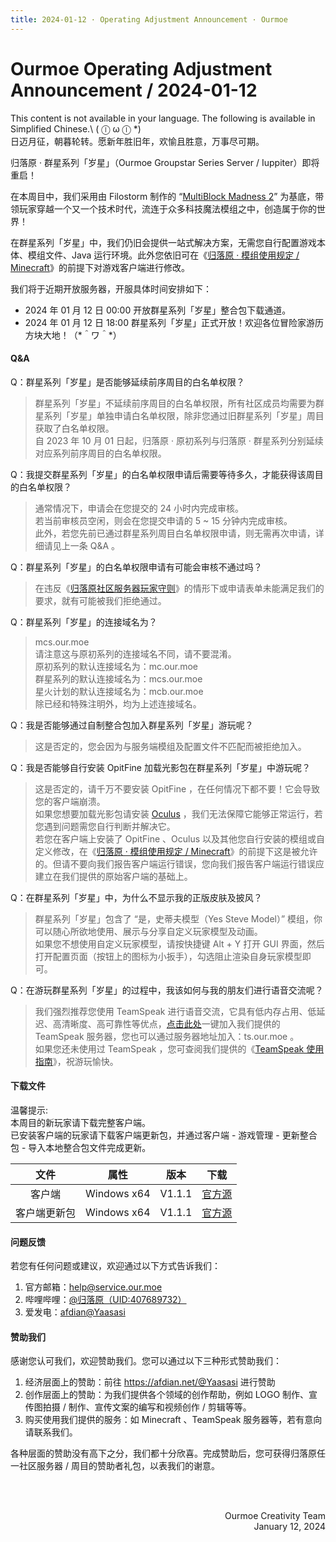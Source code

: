 ```yaml
---
title: 2024-01-12 · Operating Adjustment Announcement · Ourmoe
---
```




# Ourmoe Operating Adjustment Announcement / 2024-01-12

<Callout type="error" emoji="️🚫">
  This content is not available in your language. The following is available in Simplified Chinese.\
   ( ⓛ ω ⓛ &#42;)
</Callout>

<br />
日迈月征，朝暮轮转。愿新年胜旧年，欢愉且胜意，万事尽可期。

归落原 · 群星系列「岁星」（Ourmoe Groupstar Series Server / Iuppiter）即将重启！

在本周目中，我们采用由 Filostorm 制作的 “[MultiBlock Madness 2](https://www.curseforge.com/minecraft/modpacks/multiblock-madness-2)” 为基底，带领玩家穿越一个又一个技术时代，流连于众多科技魔法模组之中，创造属于你的世界！

在群星系列「岁星」中，我们仍旧会提供一站式解决方案，无需您自行配置游戏本体、模组文件、Java 运行环境。此外您依旧可在《[归落原 · 模组使用规定 / Minecraft](../../docs/rules/allowed_modifications)》的前提下对游戏客户端进行修改。

我们将于近期开放服务器，开服具体时间安排如下：

- 2024 年 01 月 12 日 00:00 开放群星系列「岁星」整合包下载通道。
- 2024 年 01 月 12 日 18:00 群星系列「岁星」正式开放！欢迎各位冒险家游历方块大地！（&#42;＾ワ＾&#42;） 


#### Q&A

Q：群星系列「岁星」是否能够延续前序周目的白名单权限？
> 群星系列「岁星」不延续前序周目的白名单权限，所有社区成员均需要为群星系列「岁星」单独申请白名单权限，除非您通过旧群星系列「岁星」周目获取了白名单权限。\
> 自 2023 年 10 月 01 日起，归落原 · 原初系列与归落原 · 群星系列分别延续对应系列前序周目的白名单权限。

Q：我提交群星系列「岁星」的白名单权限申请后需要等待多久，才能获得该周目的白名单权限？
> 通常情况下，申请会在您提交的 24 小时内完成审核。\
> 若当前审核员空闲，则会在您提交申请的 5 ~ 15 分钟内完成审核。\
> 此外，若您先前已通过群星系列周目白名单权限申请，则无需再次申请，详细请见上一条 Q&A 。

Q：群星系列「岁星」的白名单权限申请有可能会审核不通过吗？
> 在违反《[归落原社区服务器玩家守则](../../docs/rules/server_rules)》的情形下或申请表单未能满足我们的要求，就有可能被我们拒绝通过。

Q：群星系列「岁星」的连接域名为？
> mcs.our.moe\
> 请注意这与原初系列的连接域名不同，请不要混淆。\
> 原初系列的默认连接域名为：mc.our.moe\
> 群星系列的默认连接域名为：mcs.our.moe\
> 星火计划的默认连接域名为：mcb.our.moe\
> 除已经和特殊注明外，均为上述连接域名。

Q：我是否能够通过自制整合包加入群星系列「岁星」游玩呢？
> 这是否定的，您会因为与服务端模组及配置文件不匹配而被拒绝加入。

Q：我是否能够自行安装 OpitFine 加载光影包在群星系列「岁星」中游玩呢？
> 这是否定的，请千万不要安装 OpitFine ，在任何情况下都不要！它会导致您的客户端崩溃。\
> 如果您想要加载光影包请安装 [Oculus](https://modrinth.com/mod/oculus) ，我们无法保障它能够正常运行，若您遇到问题需您自行判断并解决它。\
> 若您在客户端上安装了 OpitFine 、Oculus 以及其他您自行安装的模组或自定义修改，在《[归落原 · 模组使用规定 / Minecraft](../../docs/rules/allowed_modifications)》的前提下这是被允许的。但请不要向我们报告客户端运行错误，您向我们报告客户端运行错误应建立在我们提供的原始客户端的基础上。

Q：在群星系列「岁星」中，为什么不显示我的正版皮肤及披风？
> 群星系列「岁星」包含了 “是，史蒂夫模型（Yes Steve Model）” 模组，你可以随心所欲地使用、展示与分享自定义玩家模型及动画。\
> 如果您不想使用自定义玩家模型，请按快捷键 Alt + Y 打开 GUI 界面，然后打开配置页面（按钮上的图标为小扳手），勾选阻止渲染自身玩家模型即可。

Q：在游玩群星系列「岁星」的过程中，我该如何与我的朋友们进行语音交流呢？
> 我们强烈推荐您使用 TeamSpeak 进行语音交流，它具有低内存占用、低延迟、高清晰度、高可靠性等优点，[点击此处](ts3server:/ts.our.moe)一键加入我们提供的 TeamSpeak 服务器，您也可以通过服务器地址加入：ts.our.moe 。\
> 如果您还未使用过 TeamSpeak ，您可查阅我们提供的《[TeamSpeak 使用指南](../../docs/wiki/teamspeak_user_guide)》，祝游玩愉快。


#### 下载文件

温馨提示:\
本周目的新玩家请下载完整客户端。\
已安装客户端的玩家请下载客户端更新包，并通过客户端 - 游戏管理 - 更新整合包 - 导入本地整合包文件完成更新。

| 文件 | 属性 | 版本 | 下载 |
| :----: | :----: | :----: | :----: |
| 客户端 | Windows x64 | V1.1.1 | [官方源](https://drive.weixin.qq.com/s?k=AJgATAeAAAoEeMYJ2M) |
| 客户端更新包 | Windows x64 | V1.1.1 | [官方源](https://drive.weixin.qq.com/s?k=AJgATAeAAAoVD5aJaL) |


#### 问题反馈

若您有任何问题或建议，欢迎通过以下方式告诉我们：

1. 官方邮箱：help@service.our.moe
2. 哔哩哔哩：[@归落原（UID:407689732）](https://space.bilibili.com/407689732)
3. 爱发电：[afdian@Yaasasi](https://afdian.net/@Yaasasi)


#### 赞助我们

感谢您认可我们，欢迎赞助我们。您可以通过以下三种形式赞助我们：

1. 经济层面上的赞助：前往 https://afdian.net/@Yaasasi 进行赞助
2. 创作层面上的赞助：为我们提供各个领域的创作帮助，例如 LOGO 制作、宣传图拍摄 / 制作、宣传文案的编写和视频创作 / 剪辑等等。
3. 购买使用我们提供的服务：如 Minecraft 、TeamSpeak 服务器等，若有意向请联系我们。

各种层面的赞助没有高下之分，我们都十分欣喜。完成赞助后，您可获得归落原任一社区服务器 / 周目的赞助者礼包，以表我们的谢意。

<br /><br /><p align="right">Ourmoe Creativity Team<br />January 12, 2024</p>